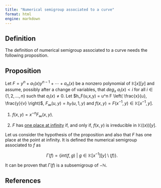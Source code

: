 ```yaml
---
title: "Numerical semigroup associated to a curve"
format: html
engine: markdown
---
```


## Definition

The definition of numerical semigroup associated to a curve needs the following proposition.

::: {.callout-note appearance="minimal"}
## Proposition

Let $F = y^n + a_1(x)y^{n-1} + \cdots + a_n(x)$ be a nonzero polynomial of $\mathbb{K}[x][y]$ and assume, possibly after a change of variables, that $deg_x ~ a_i(x) < i$ for all $i \in \{1, 2, \ldots, n\}$ such that $a_i(x) \ne 0$. Let $h_F(u,x,y) = u^n F \left( \frac{x}{u}, \frac{y}{v} \right)$, $F_{\infty}(u,y) = h_F(u,1,y)$ and $f(x,y) = F(x^{-1}, y) \in \mathbb{K}[x^{-1}, y]$.

1.  $f(x,y) = x^{-n}F_{\infty}(x, y)$.

2.  $F$ has [one place at infinity](Curves-one-place-infinity.qmd) if, and only if, $f(x,y)$ is irreducible in $\mathbb{K}((x))[y]$.
:::

Let us consider the hypothesis of the proposition and also that $F$ has one place at the point at infinity. It is defined the numerical semigroup associated to $f$ as

$$
\Gamma(f) = \{int(f,g) ~ | ~ g \in \mathbb{K}[x^{-1}][y] \setminus (f)\}.
$$

It can be proven that $\Gamma(f)$ is a subsemigroup of $- \mathbb{N}$.

## References
